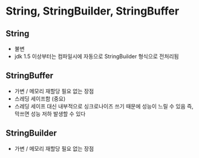 # String, StringBuilder, StringBuffer

## String
- 불변
- jdk 1.5 이상부터는 컴파일시에 자동으로 StringBuilder 형식으로 전처리됨


## StringBuffer
- 가변 / 메모리 재할당 필요 없는 장점
- 스레딩 세이프함 (중요)
- 스레딩 세이프 대신 내부적으로 싱크로나이즈 쓰기 때문에 성능이 느릴 수 있음 즉, 막쓰면 성능 저하 발생할 수 있다

## StringBuilder
- 가변 / 메모리 재할당 필요 없는 장점

